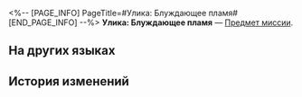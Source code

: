 <%-- [PAGE_INFO]
PageTitle=#Улика: Блуждающее пламя#
[END_PAGE_INFO] --%>
{{Предмет Инфобокс
|id          = 140329
|Изображение = Предмет Улика- Блуждающее пламя.png
|Тип         = Предмет миссии
|Инвентарь   = Миссии
|Редкость    = 3
|Эффект      = 
|Описание    = Согласно предположениям Дань Хэна, пламя Ифрита не только горит. Существует огонь, способный перемещаться между измерениями и «прожигать миры, оставляя за собой языки пламени».
}}
'''Улика: Блуждающее пламя''' — [[Предмет миссии]].

==На других языках==
{{На других языках
|en   = Clue: Dimension-Phasing Flame
|zhs  = 线索信息·穿梭相位的火焰
|zht  = 線索資訊•穿梭相位的火焰
|ja   = 手がかり・位相を巡る炎
|ko   = 단서 정보•위상 이동 화염
|es   = Pista: Fuego que traspasa dimensiones
|fr   = Indice&nbsp;: Flamme qui change de phase
|ru   = Улика: Блуждающее пламя
|th   = เบาะแส: เปลวไฟทะลุมิติ
|vi   = Thông Tin Mấu Chốt - Ngọn Lửa Vượt Pha Sóng
|de   = Hinweis: Phasenwandelnde Flammen
|id   = Petunjuk: Api Tembus Dimensi
|pt   = Pista: Dimensão
}}

==История изменений==
{{История изменений|3.5}}